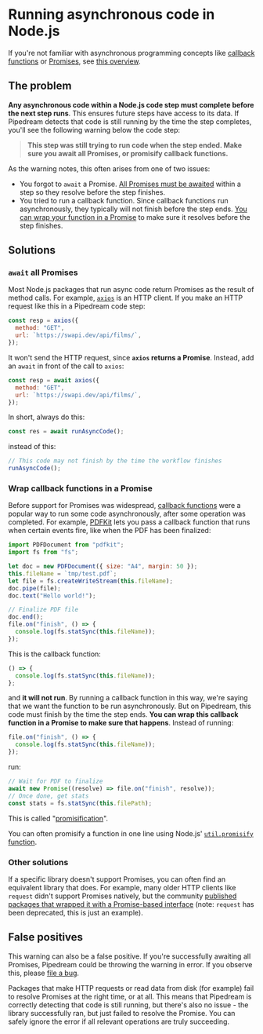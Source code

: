 
# Running asynchronous code in Node.js

<VideoPlayer src="https://www.youtube.com/embed/6mmJyAW7kJI" title="Running asynchronous code in Node.js code steps" />

If you're not familiar with asynchronous programming concepts like [callback functions](https://developer.mozilla.org/en-US/docs/Glossary/Callback_function) or [Promises](https://developer.mozilla.org/en-US/docs/Web/JavaScript/Guide/Using_promises), see [this overview](https://eloquentjavascript.net/11_async.html).

## The problem

**Any asynchronous code within a Node.js code step must complete before the next step runs**. This ensures future steps have access to its data. If Pipedream detects that code is still running by the time the step completes, you'll see the following warning below the code step:

> **This step was still trying to run code when the step ended. Make sure you await all Promises, or promisify callback functions.**

As the warning notes, this often arises from one of two issues:

- You forgot to `await` a Promise. [All Promises must be awaited](#await-all-promises) within a step so they resolve before the step finishes.
- You tried to run a callback function. Since callback functions run asynchronously, they typically will not finish before the step ends. [You can wrap your function in a Promise](#wrap-callback-functions-in-a-promise) to make sure it resolves before the step finishes.

## Solutions

### `await` all Promises

Most Node.js packages that run async code return Promises as the result of method calls. For example, [`axios`](/workflows/visual-builder/code/nodejs/http-requests/#basic-axios-usage-notes) is an HTTP client. If you make an HTTP request like this in a Pipedream code step:

```javascript
const resp = axios({
  method: "GET",
  url: `https://swapi.dev/api/films/`,
});
```

It won't send the HTTP request, since **`axios` returns a Promise**. Instead, add an `await` in front of the call to `axios`:

```javascript
const resp = await axios({
  method: "GET",
  url: `https://swapi.dev/api/films/`,
});
```

In short, always do this:

```javascript
const res = await runAsyncCode();
```

instead of this:

```javascript
// This code may not finish by the time the workflow finishes
runAsyncCode();
```

### Wrap callback functions in a Promise

Before support for Promises was widespread, [callback functions](https://developer.mozilla.org/en-US/docs/Glossary/Callback_function) were a popular way to run some code asynchronously, after some operation was completed. For example, [PDFKit](https://pdfkit.org/) lets you pass a callback function that runs when certain events fire, like when the PDF has been finalized:

```javascript
import PDFDocument from "pdfkit";
import fs from "fs";

let doc = new PDFDocument({ size: "A4", margin: 50 });
this.fileName = `tmp/test.pdf`;
let file = fs.createWriteStream(this.fileName);
doc.pipe(file);
doc.text("Hello world!");

// Finalize PDF file
doc.end();
file.on("finish", () => {
  console.log(fs.statSync(this.fileName));
});
```

This is the callback function:

```javascript
() => {
  console.log(fs.statSync(this.fileName));
};
```

and **it will not run**. By running a callback function in this way, we're saying that we want the function to be run asynchronously. But on Pipedream, this code must finish by the time the step ends. **You can wrap this callback function in a Promise to make sure that happens**. Instead of running:

```javascript
file.on("finish", () => {
  console.log(fs.statSync(this.fileName));
});
```

run:

```javascript
// Wait for PDF to finalize
await new Promise((resolve) => file.on("finish", resolve));
// Once done, get stats
const stats = fs.statSync(this.filePath);
```

This is called "[promisification](https://javascript.info/promisify)".

You can often promisify a function in one line using Node.js' [`util.promisify` function](https://2ality.com/2017/05/util-promisify.html).

### Other solutions

If a specific library doesn't support Promises, you can often find an equivalent library that does. For example, many older HTTP clients like `request` didn't support Promises natively, but the community [published packages that wrapped it with a Promise-based interface](https://www.npmjs.com/package/request#promises--asyncawait) (note: `request` has been deprecated, this is just an example).

## False positives

This warning can also be a false positive. If you're successfully awaiting all Promises, Pipedream could be throwing the warning in error. If you observe this, please [file a bug](https://github.com/PipedreamHQ/pipedream/issues/new?assignees=&labels=bug&template=bug_report.md&title=%5BBUG%5D+).

Packages that make HTTP requests or read data from disk (for example) fail to resolve Promises at the right time, or at all. This means that Pipedream is correctly detecting that code is still running, but there's also no issue - the library successfully ran, but just failed to resolve the Promise. You can safely ignore the error if all relevant operations are truly succeeding.

